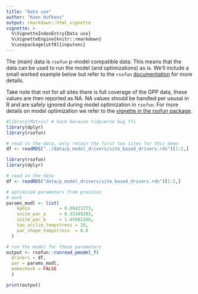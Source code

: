 ```yaml
---
title: "Data use"
author: "Koen Hufkens"
output: rmarkdown::html_vignette
vignette: >
  %\VignetteIndexEntry{Data use}
  %\VignetteEngine{knitr::rmarkdown}
  %\usepackage[utf8]{inputenc}
---
```


The (main) data is `rsofun` p-model compatible data. This means that the data
can be used to run the model (and optimizations) as is. We'll include a small
worked example below but refer to the `rsofun` 
[documentation](https://computationales.github.io/rsofun/articles/pmodel_use.html)
for more details.

Take note that not for all sites there is full coverage of the GPP data, these values
are then reported as NA. NA values should be handled per ususal in R and are safely
ignored during model optimization in `rsofun`. For more details on model optimization
we refer to the [vignette in the rsofun package](https://computationales.github.io/rsofun/articles/pmodel_use.html#calibrating-model-parameters).

```r
#library(Matrix) # hack because tidyverse bug ffs
library(dplyr)
library(rsofun)

# read in the data, only retain the first two sites for this demo
df <- readRDS("../data/p_model_drivers/site_based_drivers.rds")[1:2,]
```


```r
library(rsofun)
library(dplyr)

# read in the data
df <- readRDS("data/p_model_drivers/site_based_drivers.rds")[1:2,]
```

```r
# optimized parameters from previous
# work
params_modl <- list(
    kphio           = 0.09423773,
    soilm_par_a     = 0.33349283,
    soilm_par_b     = 1.45602286,
    tau_acclim_tempstress = 10,
    par_shape_tempstress  = 0.0
  )
```


```r
# run the model for these parameters
output <- rsofun::runread_pmodel_f(
  drivers = df,
  par = params_modl,
  makecheck = FALSE
  )

print(output)
```
